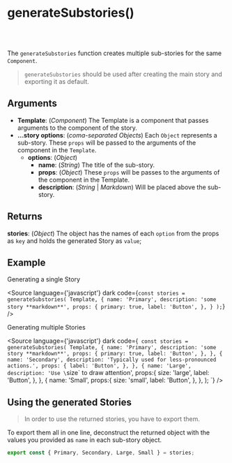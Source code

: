 
<Meta title="System/Utils/generateSubstories()" />

# generateSubstories()
<br />
<br />

The `generateSubstories` function creates multiple sub-stories for the same `Component`.

> `generateSubstories` should be used after creating the main story and exporting it as default.


## Arguments

- **Template**: (*Component*) The Template is a component that passes arguments to the component of the story.
- **...story options**: (*coma-separated Objects*) Each `Object` represents a sub-story. These `props` will be passed to the arguments of the component in the `Template`.
    - **options**: (*Object*)
        - **name**: (*String*) The title of the sub-story.
        - **props**: (*Object*) These `props` will be passes to the arguments of the component in the Template.
        - **description**: (*String* | *Markdown*) Will be placed above the sub-story.

## Returns

**stories**: (*Object*) The object has the names of each `option` from the props as `key` and holds the generated Story as `value`;

## Example

Generating a single Story

<Source
    language={'javascript'}
    dark
    code={`
const stories = generateSubstories(
    Template,
    {
      name: 'Primary',
      description: 'some story **markdown**',
      props: {
        primary: true,
        label: 'Button',
      },
    }
);
    `}
/>

Generating multiple Stories

<Source
    language={'javascript'}
    dark
    code={`
const stories = generateSubstories(
    Template,
    {
      name: 'Primary',
      description: 'some story **markdown**',
      props: {
        primary: true,
        label: 'Button',
      },
    },
    {
      name: 'Secondary',
      description: 'Typically used for less-pronounced actions.',
      props: {
        label: 'Button',
      },
    },
    {
      name: 'Large',
      description: 'Use \`size\` to draw attention',
      props:{
        size: 'large',
        label: 'Button',
      },
    },
    {
      name: 'Small',
      props:{
        size: 'small',
        label: 'Button',
      },
    },
);
    `}
/>

## Using the generated Stories

> In order to use the returned stories, you have to export them.

To export them all in one line, deconstruct the returned object with the values you provided as `name` in each sub-story object.

```javascript
export const { Primary, Secondary, Large, Small } = stories;
```
